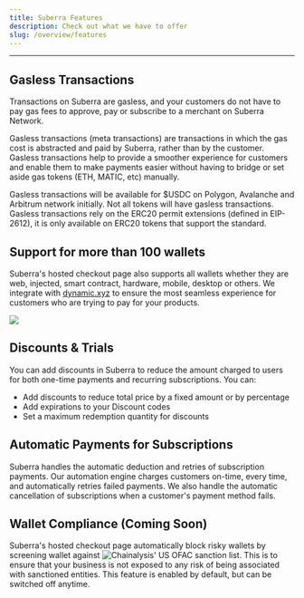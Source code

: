 ```yaml
---
title: Suberra Features
description: Check out what we have to offer
slug: /overview/features
---
```



---

## Gasless Transactions

Transactions on Suberra are gasless, and your customers do not have to pay gas fees to approve, pay or subscribe to a merchant on Suberra Network.

Gasless transactions (meta transactions) are transactions in which the gas cost is abstracted and paid by Suberra, rather than by the customer. Gasless transactions help to provide a smoother experience for customers and enable them to make payments easier without having to bridge or set aside gas tokens (ETH, MATIC, etc) manually.

Gasless transactions will be available for $USDC on Polygon, Avalanche and Arbitrum network initially. Not all tokens will have gasless transactions. Gasless transactions rely on the ERC20 permit extensions (defined in EIP-2612), it is only available on ERC20 tokens that support the standard.

## Support for more than 100 wallets

Suberra's hosted checkout page also supports all wallets whether they are web, injected, smart contract, hardware, mobile, desktop or others. We integrate with [dynamic.xyz](https://dynamic.xyz) to ensure the most seamless experience for customers who are trying to pay for your products.

<div style={{ flexBasis: "300px", flexGrow: "1", textAlign: "center" }}>
  <img src={Image1} style={{ alignSelf: "center", maxWidth: "100%" }} />
</div>

## Discounts & Trials

You can add discounts in Suberra to reduce the amount charged to users for both one-time payments and recurring subscriptions. You can:

- Add discounts to reduce total price by a fixed amount or by percentage
- Add expirations to your Discount codes
- Set a maximum redemption quantity for discounts

## Automatic Payments for Subscriptions

Suberra handles the automatic deduction and retries of subscription payments. Our automation engine charges customers on-time, every time, and automatically retries failed payments. We also handle the automatic cancellation of subscriptions when a customer's payment method fails.

## Wallet Compliance (Coming Soon)

Suberra's hosted checkout page automatically block risky wallets by screening wallet against ![Chainalysis](https://www.chainalysis.com/)' US OFAC sanction list. This is to ensure that your business is not exposed to any risk of being associated with sanctioned entities. This feature is enabled by default, but can be switched off anytime.
